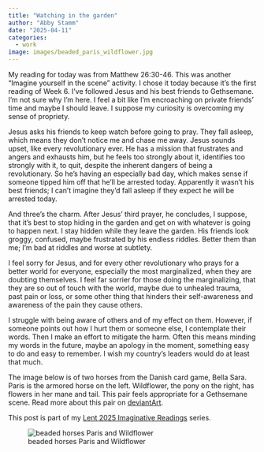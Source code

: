 ```yaml
---
title: "Watching in the garden"
author: "Abby Stamm"
date: "2025-04-11"
categories: 
  - work
image: images/beaded_paris_wildflower.jpg
---
```



My reading for today was from Matthew 26:30-46. This was another "Imagine yourself in the scene" activity. I chose it today because it's the first reading of Week 6. I've followed Jesus and his best friends to Gethsemane. I'm not sure why I'm here. I feel a bit like I'm encroaching on private friends' time and maybe I should leave. I suppose my curiosity is overcoming my sense of propriety.

Jesus asks his friends to keep watch before going to pray. They fall asleep, which means they don't notice me and chase me away. Jesus sounds upset, like every revolutionary ever. He has a mission that frustrates and angers and exhausts him, but he feels too strongly about it, identifies too strongly with it, to quit, despite the inherent dangers of being a revolutionary. So he's having an especially bad day, which makes sense if someone tipped him off that he'll be arrested today. Apparently it wasn't his best friends; I can't imagine they'd fall asleep if they expect he will be arrested today. 

And three's the charm. After Jesus' third prayer, he concludes, I suppose, that it's best to stop hiding in the garden and get on with whatever is going to happen next. I stay hidden while they leave the garden. His friends look groggy, confused, maybe frustrated by his endless riddles. Better them than me; I'm bad at riddles and worse at subtlety.

I feel sorry for Jesus, and for every other revolutionary who prays for a better world for everyone, especially the most marginalized, when they are doubting themselves. I feel far sorrier for those doing the marginalizing, that they are so out of touch with the world, maybe due to unhealed trauma, past pain or loss, or some other thing that hinders their self-awareness and awareness of the pain they cause others.

I struggle with being aware of others and of my effect on them. However, if someone points out how I hurt them or someone else, I contemplate their words. Then I make an effort to mitigate the harm. Often this means minding my words in the future, maybe an apology in the moment, something easy to do and easy to remember. I wish my country's leaders would do at least that much. 

The image below is of two horses from the Danish card game, Bella Sara. Paris is the armored horse on the left. Wildflower, the pony on the right, has flowers in her mane and tail. This pair feels appropriate for a Gethsemane scene. Read more about this pair on [deviantArt](https://www.deviantart.com/anabiyeni/art/Beaded-Bella-Sara-Paris-and-Wildflower-879625927).

This post is part of my [Lent 2025 Imaginative Readings](https://ajstamm.github.io/musings/lent_retreat_2025.html) series.

![beaded horses Paris and Wildflower](images/beaded_paris_wildflower.jpg)
